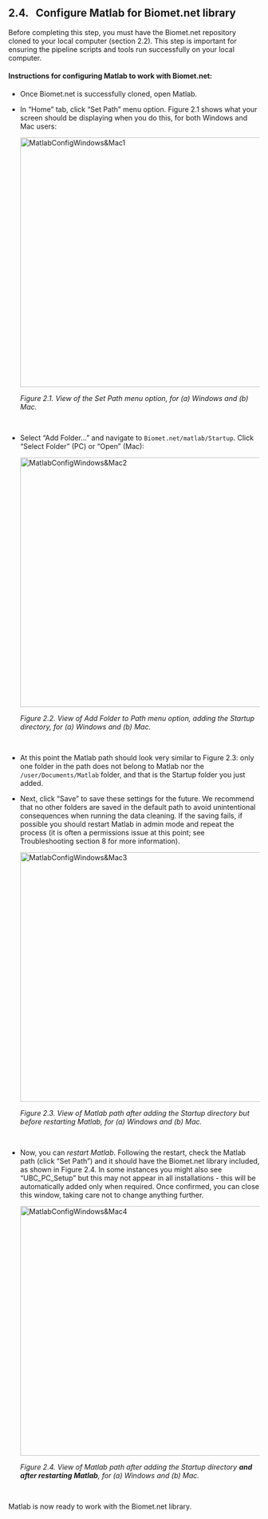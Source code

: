 ## 2.4. &nbsp; Configure Matlab for Biomet.net library

Before completing this step, you must have the Biomet.net repository cloned to your local computer (section 2.2). This step is important for ensuring the pipeline scripts and tools run successfully on your local computer. 

#### Instructions for configuring Matlab to work with Biomet.net:
* Once Biomet.net is successfully cloned, open Matlab.

* In “Home” tab, click “Set Path” menu option. Figure 2.1 shows what your screen should be displaying when you do this, for both Windows and Mac users:

    <img src="images/matlab/MatlabConfigWindows&Mac1.jpg" alt="MatlabConfigWindows&Mac1" width="500"/>
    
    *Figure 2.1. View of the Set Path menu option, for (a) Windows and (b) Mac.*

    </br>

* Select “Add Folder…” and navigate to `Biomet.net/matlab/Startup`. Click "Select Folder" (PC) or "Open" (Mac):

    <img src="images/matlab/MatlabConfigWindows&Mac2.jpg" alt="MatlabConfigWindows&Mac2" width="500"/>
    
    *Figure 2.2. View of Add Folder to Path menu option, adding the Startup directory, for (a) Windows and (b) Mac.*

    </br>

* At this point the Matlab path should look very similar to Figure 2.3: only one folder in the path does not belong to Matlab nor the `/user/Documents/Matlab` folder, and that is the Startup folder you just added.

* Next, click “Save” to save these settings for the future. We recommend that no other folders are saved in the default path to avoid unintentional consequences when running the data cleaning. If the saving fails, if possible you should restart Matlab in admin mode and repeat the process (it is often a permissions issue at this point; see Troubleshooting section 8 for more information).

    <img src="images/matlab/MatlabConfigWindows&Mac3.jpg" alt="MatlabConfigWindows&Mac3" width="500"/>
    
    *Figure 2.3. View of Matlab path after adding the Startup directory but before restarting Matlab, for (a) Windows and (b) Mac.*

    </br>


* Now, you can *restart Matlab*. Following the restart, check the Matlab path (click “Set Path”) and it should have the Biomet.net library included, as shown in Figure 2.4. In some instances you might also see “UBC_PC_Setup” but this may not appear in all installations - this will be automatically added only when required. Once confirmed, you can close this window, taking care not to change anything further.

    <img src="images/matlab/MatlabConfigWindows&Mac4.jpg" alt="MatlabConfigWindows&Mac4" width="500"/>
    
    *Figure 2.4. View of Matlab path after adding the Startup directory **and after restarting Matlab**, for (a) Windows and (b) Mac.*

    </br>

Matlab is now ready to work with the Biomet.net library.

